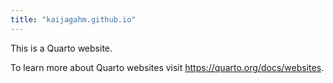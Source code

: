 ```yaml
---
title: "kaijagahm.github.io"
---
```


This is a Quarto website.

To learn more about Quarto websites visit <https://quarto.org/docs/websites>.
